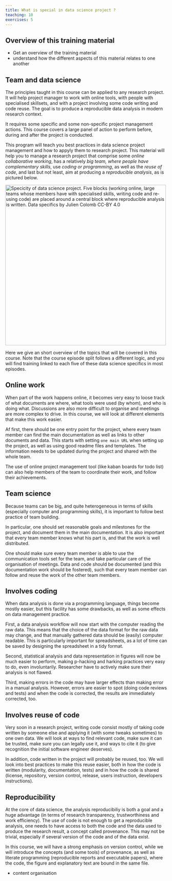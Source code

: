 ```yaml
---
title: What is special in data science project ?
teaching: 10
exercises: 5
---
```


## Overview of this training material



:::::::::::::::::::::::::::::::::::::::: questions

- Get an overview of the training material
- understand how the different aspects of this material relates to one another

::::::::::::::::::::::::::::::::::::::::::::::::::

:::::::::::::::::::::::::::::::::::::::::  callout

## Team and data science

The principles taught in this course can be applied to any research project.
It will help project manager to work with online tools, with people with specialised skillsets,
and with a project involving some code writing and code reuse.
The goal is to produce a reproducible data analysis in modern research context.

It requires some specific and some non-specific project management actions.
This course covers a large panel of action to perform before, during and after the project is conducted.

::::::::::::::::::::::::::::::::::::::::::::::::::

This program will teach you best practices in data science project management and how to appyly them to research project.
This material will help you to manage a research project that comprise some *online collaborative working*,
has a relatively *big team, where people have complementary skills*,
use *coding or programming*, as well as the *reuse of code*,
and last but not least, aim at producing a *reproducible analysis*, as is pictured below.

<img src="fig/datasciencespecifics.jpg" alt="Specicity of data science project. Five blocks (working online, large teams whose members have with specialised skills, writing code and re-using code) are placed around a central block where reproducible analysis is written. Data specifics by Julien Colomb CC-BY 4.0 " width="500"/>

Here we give an short overview of the topics that will be covered in this course.
Note that the course episode split follows a  different logic, and you will find training linked to each five of these data science specifics in most episodes.

## Online work

When part of the work happens online, it becomes very easy to loose track of what documents are where,
what tools were used (by whom), and who is doing what.
Discussions are also more difficult to organise and meetings are more complex to drive.
In this course, we will look at different elements that make this work easier.

Af first, there should be one entry point for the project, where every team member can find the main documentation as well as links to other documents and data.
This starts with setting `one main URL` when setting up the project, as well as using good readme files and templates. The information needs to be updated during the project and shared with the whole team.

The use of online project management tool (like kaban boards for todo list) can also help members of the team to coordinate their work, and follow their achievements.

## Team science

Because teams can be big, and quite heterogeneous in terms of skills (especially computer and programming skills), it is important to follow best practice of team building.

In particular, one should set reasonable goals and milestones for the project, and document them in the main documentation.
It is also important that every team member knows what his part is, and that the work is well distributed.

One should make sure every team member is able to use the communication tools set for the team, and take particular care of the organisation of meetings. Data and code should be documented (and this documentation work should be fostered), such that every team member can follow and reuse the work of the other team members.

## Involves coding

When data analysis is done via a programming language, things become mostly easier, but this facility has some drawbacks, as well as some effects on data management practice.

First, a data analysis workflow will now start with the computer reading the raw data.
This means that the choice of the data format for the raw data may change, and that manually gathered data should be (easily) computer readable.
This is particularly important for spreadsheets, as a lot of time can be saved by designing the spreadsheet in a tidy format.

Second, statistical analysis and data representation in figures will now be much easier to perform, making p-hacking and harking practices very easy to do, even involuntarily. Researcher have to actively make sure their analysis is not flawed.

Third, making errors in the code may have larger effects than making error in a manual analysis.
However, errors are easier to spot (doing code reviews and tests) and when the code is corrected, the results are immediately corrected, too.

## Involves reuse of code

Very soon in a research project, writing code consist mostly of taking code written by someone else and applying it (with some tweaks sometimes) to one own data.
We will look at ways to find relevant code, make sure it can be trusted, make sure you can legally use it, and ways to cite it (to give recognition the initial software engineer deserves).

In addition, code written in the project will probably be reused, too.
We will look into best practices to make this reuse easier, both in how the code is written (modularity, documentation, tests) and in how the code is shared (license, repository, version control, release, users instruction, developers instructions).

## Reproducibility

At the core of data science, the analysis reproducibiliy is both a goal and a huge advantage (in terms of research transparency, trustworthiness and work efficiency).
The use of code is not enough to get a reproducible analysis, one needs to have access to both the code and the data used to produce the research result, a concept called provenance.
This may not be trivial, especially if several version of the code and of the data exist.

In this course, we will have a strong emphasis on version control, while we will introduce the concepts (and some tools) of provenance, as well as literate programming (reproducible reports and executable papers), where the code, the figure and explanatory text are bound in the same file.



:::::::::::::::::::::::::::::::::::::::: keypoints

- content organisation

::::::::::::::::::::::::::::::::::::::::::::::::::


